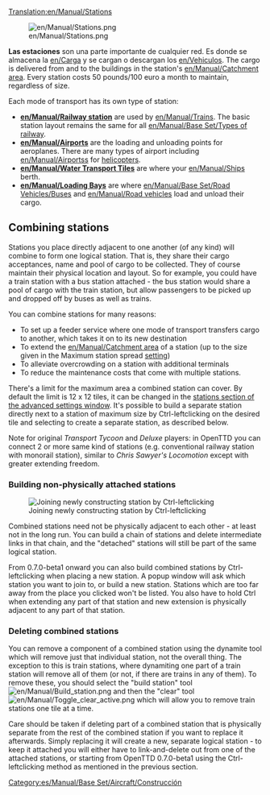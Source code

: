 [[Translation:en/Manual/Stations]]
{{es/Traducción|Stations|0}}

[[File:en/Manual/Stations.png|right]]

'''Las estaciones''' son una parte importante de cualquier red. Es donde se almacena la [[en/Carga]] y se cargan o descargan los [[en/Vehiculos]]. The cargo is delivered from and to the buildings in the station's [[en/Manual/Catchment area]]. Every station costs 50 pounds/100 euro a month to maintain, regardless of size.

Each mode of transport has its own type of station:
*'''[[en/Manual/Railway station]]''' are used by [[en/Manual/Trains]].  The basic station layout remains the same for all [[en/Manual/Base Set/Types of railway]].
*'''[[en/Manual/Airports]]''' are the loading and unloading points for aeroplanes. There are many types of airport including [[en/Manual/Airports]]s for [[:Category:en/Manual/Base Set/Aircraft/Helicopters|helicopters]].
*'''[[en/Manual/Water Transport Tiles]]''' are where your [[en/Manual/Ships]] berth.
*'''[[en/Manual/Loading Bays]]''' are where [[en/Manual/Base Set/Road Vehicles/Buses]] and [[en/Manual/Road vehicles]] load and unload their cargo.

==Combining stations==
Stations you place directly adjacent to one another (of any kind) will combine to form one logical station.  That is, they share their cargo acceptances, name and pool of cargo to be collected.  They of course maintain their physical location and layout.   So for example, you could have a train station with a bus station attached - the bus station would share a pool of cargo with the train station, but allow passengers to be picked up and dropped off by buses as well as trains.

You can combine stations for many reasons:
*To set up a feeder service where one mode of transport transfers cargo to another, which takes it on to its new destination
*To extend the [[en/Manual/Catchment area]] of a station (up to the size given in the Maximum station spread [[en/Archive/Manual/Settings/Advanced Settings|setting]])
*To alleviate overcrowding on a station with additional terminals
*To reduce the maintenance costs that come with multiple stations.

There's a limit for the maximum area a combined station can cover. By default the limit is 12 x 12 tiles, it can be changed in the [[en/Archive/Manual/Settings/Advanced Settings/Stations#max-station-spread|stations section of the advanced settings window]]. It's possible to build a separate station directly next to a station of maximum size by Ctrl-leftclicking on the desired tile and selecting to create a separate station, as described below.

Note for original ''Transport Tycoon'' and ''Deluxe'' players: in OpenTTD you can connect 2 or more same kind  of stations (e.g. conventional railway station with monorail station), similar to ''Chris Sawyer's Locomotion'' except with greater extending freedom.

===Building non-physically attached stations===
[[File:en/Manual/Join station leftclick.png|thumb|Joining newly constructing station by Ctrl-leftclicking]]

Combined stations need not be physically adjacent to each other - at least not in the long run.  You can build a chain of stations and delete intermediate links in that chain, and the "detached" stations will still be part of the same logical station.

From 0.7.0-beta1 onward you can also build combined stations by Ctrl-leftclicking when placing a new station. A popup window will ask which station you want to join to, or build a new station. Stations which are too far away from the place you clicked won't be listed. You also have to hold Ctrl when extending any part of that station and new extension is physically adjacent to any part of that station.

===Deleting combined stations===
You can remove a component of a combined station using the dynamite tool which will remove just that individual station, not the overall thing.  The exception to this is train stations, where dynamiting one part of a train station will remove all of them (or not, if there are trains in any of them).  To remove these, you should select the "build station" tool [[File:en/Manual/Build station.png]] and then the "clear" tool [[File:en/Manual/Toggle clear active.png]] which will allow you to remove train stations one tile at a time.

Care should be taken if deleting part of a combined station that is physically separate from the rest of the combined station if you want to replace it afterwards.  Simply replacing it will create a new, separate logical station - to keep it attached you will either have to link-and-delete out from one of the attached stations, or starting from OpenTTD 0.7.0-beta1 using the Ctrl-leftclicking method as mentioned in the previous section.

[[Category:es/Manual/Base Set/Aircraft/Construcción]]
